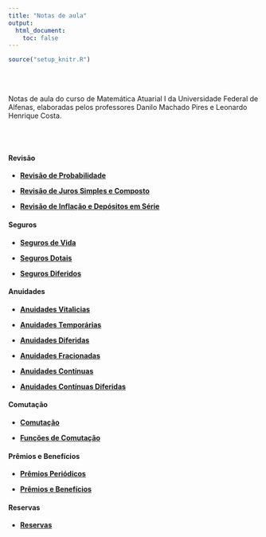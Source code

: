 ```yaml
---
title: "Notas de aula"
output:
  html_document:
    toc: false
---
```


```r
source("setup_knitr.R")
```

<br></br>

Notas de aula do curso de Matemática Atuarial I da Universidade Federal de Alfenas, elaboradas pelos professores Danilo Machado Pires e Leonardo Henrique Costa.

<br></br>

#### Revisão

- <a href="https://atuaria.github.io/portalhalley/PDF/RevisaoProbabilidade.pdf"target="_blank">**Revisão de Probabilidade**</a>

- <a href="https://atuaria.github.io/portalhalley/PDF/RevisaoJurosSimpleseComposto.pdf"target="_blank">**Revisão de Juros Simples e Composto**</a>

- <a href="https://atuaria.github.io/portalhalley/PDF/RevisaoInflacaoeDepositosemSerie.pdf"target="_blank">**Revisão de Inflação e Depósitos em Série**</a>

#### Seguros

- <a href="https://atuaria.github.io/portalhalley/PDF/SegurosDeVida.pdf"target="_blank">**Seguros de Vida**</a>

- <a href="https://atuaria.github.io/portalhalley/PDF/SegurosDotais.pdf"target="_blank">**Seguros Dotais**</a>

- <a href="https://atuaria.github.io/portalhalley/PDF/SegurosDiferidos.pdf"target="_blank">**Seguros Diferidos**</a>

#### Anuidades

- <a href="https://atuaria.github.io/portalhalley/PDF/AnuidadesVitalicias.pdf"target="_blank">**Anuidades Vitalicias**</a>

- <a href="https://atuaria.github.io/portalhalley/PDF/AnuidadesTemporarias.pdf"target="_blank">**Anuidades Temporárias**</a>

- <a href="https://atuaria.github.io/portalhalley/PDF/AnuidadesDiferidas.pdf"target="_blank">**Anuidades Diferidas**</a>

- <a href="https://atuaria.github.io/portalhalley/PDF/AnuidadesFracionadas.pdf"target="_blank">**Anuidades Fracionadas**</a>

- <a href="https://atuaria.github.io/portalhalley/PDF/AnuidadesContinuas.pdf"target="_blank">**Anuidades Contínuas**</a>

- <a href="https://atuaria.github.io/portalhalley/PDF/AnuidadesContinuasDiferidas.pdf"target="_blank">**Anuidades Contínuas Diferidas**</a>

#### Comutação

- <a href="https://atuaria.github.io/portalhalley/PDF/Comutacao.pdf"target="_blank">**Comutação**</a>

- <a href="https://atuaria.github.io/portalhalley/PDF/FuncoesComutacao.pdf"target="_blank">**Funções de Comutação**</a>

#### Prêmios e Benefícios

- <a href="https://atuaria.github.io/portalhalley/PDF/PremiosPeriodicos.pdf"target="_blank">**Prêmios Periódicos**</a>

- <a href="https://atuaria.github.io/portalhalley/PDF/PremioseBeneficios.pdf"target="_blank">**Prêmios e Benefícios**</a>

#### Reservas

- <a href="https://atuaria.github.io/portalhalley/PDF/Reservas.pdf"target="_blank">**Reservas**</a>

<br></br>
<br></br>


